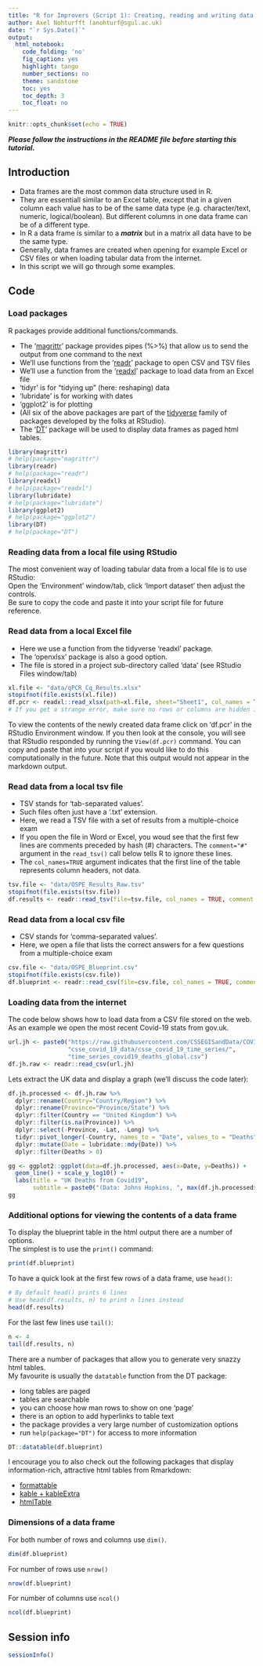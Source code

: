 ```yaml
---
title: "R for Improvers (Script 1): Creating, reading and writing data frames"
author: Axel Nohturfft (anohturf@sgul.ac.uk)
date: "`r Sys.Date()`"
output:
  html_notebook:
    code_folding: 'no'
    fig_caption: yes
    highlight: tango
    number_sections: no
    theme: sandstone
    toc: yes
    toc_depth: 3
    toc_float: no
---
```


```r
knitr::opts_chunk$set(echo = TRUE)
```


**_Please follow the instructions in the README file before starting this tutorial._**


## Introduction  

* Data frames are the most common data structure used in R.  
* They are essentiall similar to an Excel table, except that in a given column each value has to be of the same data type (e.g. character/text, numeric, logical/boolean). But different columns in one data frame can be of a different type.  
* In R a data frame is similar to a _**matrix**_ but in a matrix all data have to be the same type.  
* Generally, data frames are created when opening for example Excel or CSV files or when loading tabular data from the internet.  
* In this script we will go through some examples.  

## Code  

### Load packages  
R packages provide additional functions/commands.  

* The '[magrittr](https://cran.r-project.org/web/packages/magrittr/vignettes/magrittr.html)' package provides pipes (%>%) that allow us to send the output from one command to the next  
* We'll use functions from the '[readr](https://readr.tidyverse.org/)' package to open CSV and TSV files  
* We'll use a function from the '[readxl](https://readxl.tidyverse.org/)' package to load data from an Excel file  
* 'tidyr' is for "tidying up" (here: reshaping) data  
* 'lubridate' is for working with dates  
* 'ggplot2' is for plotting  
* (All six of the above packages are part of the [tidyverse](https://www.tidyverse.org/) family of packages developed by the folks at RStudio).  
* The '[DT](https://rstudio.github.io/DT/)' package will be used to display data frames as paged html tables.  
```r
library(magrittr)
# help(package="magrittr")
library(readr)
# help(package="readr")
library(readxl)
# help(package="readxl")
library(lubridate)
# help(package="lubridate")
library(ggplot2)
# help(package="ggplot2")
library(DT)
# help(package="DT")
```

### Reading data from a local file using RStudio  
The most convenient way of loading tabular data from a local file is to use RStudio:  
Open the 'Environment' window/tab, click 'Import dataset' then adjust the controls.  
Be sure to copy the code and paste it into your script file for future reference.  

### Read data from a local Excel file  
* Here we use a function from the tidyverse 'readxl' package.  
* The 'openxlsx' package is also a good option.  
* The file is stored in a project sub-directory called 'data' (see RStudio Files window/tab)  

```r
xl.file <- "data/qPCR_Cq_Results.xlsx"
stopifnot(file.exists(xl.file))
df.pcr <- readxl::read_xlsx(path=xl.file, sheet="Sheet1", col_names = T, range = "D1:H9")
# If you get a strange error, make sure no rows or columns are hidden in the Excel file
```

To view the contents of the newly created data frame click on 'df.pcr' in the RStudio Environment window. If you then look at the console, you will see that RStudio responded by running the `View(df.pcr)` command. You can copy and paste that into your script if you would like to do this computationally in the future. Note that this output would not appear in the markdown output.  

### Read data from a local tsv file  
* TSV stands for 'tab-separated values'.  
* Such files often just have a '.txt' extension.  
* Here, we read a TSV file with a set of results from a multiple-choice exam  
* If you open the file in Word or Excel, you woud see that the first few lines are comments preceded by hash (#) characters. The `comment="#"` argument in the `read_tsv()` call below tells R to ignore these lines.  
* The `col_names=TRUE` argument indicates that the first line of the table represents column headers, not data.  

```r
tsv.file <- "data/OSPE_Results_Raw.tsv"
stopifnot(file.exists(tsv.file))
df.results <- readr::read_tsv(file=tsv.file, col_names = TRUE, comment = "#")
```


### Read data from a local csv file  

* CSV stands for 'comma-separated values'.  
* Here, we open a file that lists the correct answers for a few questions from a multiple-choice exam

```r
csv.file <- "data/OSPE_Blueprint.csv"
stopifnot(file.exists(csv.file))
df.blueprint <- readr::read_csv(file=csv.file, col_names = TRUE, comment = "#")
```


### Loading data from the internet  
The code below shows how to load data from a CSV file stored on the web.
As an example we open the most recent Covid-19 stats from gov.uk.  
```r
url.jh <- paste0("https://raw.githubusercontent.com/CSSEGISandData/COVID-19/master/",
                 "csse_covid_19_data/csse_covid_19_time_series/",
                 "time_series_covid19_deaths_global.csv")
df.jh.raw <- readr::read_csv(url.jh)
```

Lets extract the UK data and display a graph (we'll discuss the code later):  
```r
df.jh.processed <- df.jh.raw %>% 
  dplyr::rename(Country="Country/Region") %>% 
  dplyr::rename(Province="Province/State") %>% 
  dplyr::filter(Country == "United Kingdom") %>% 
  dplyr::filter(is.na(Province)) %>% 
  dplyr::select(-Province, -Lat, -Long) %>% 
  tidyr::pivot_longer(-Country, names_to = "Date", values_to = "Deaths") %>% 
  dplyr::mutate(Date = lubridate::mdy(Date)) %>% 
  dplyr::filter(Deaths > 0)

gg <- ggplot2::ggplot(data=df.jh.processed, aes(x=Date, y=Deaths)) +
  geom_line() + scale_y_log10() +
  labs(title = "UK Deaths from Covid19",
       subtitle = paste0("(Data: Johns Hopkins, ", max(df.jh.processed$Date), ")"))
gg
```


### Additional options for viewing the contents of a data frame  
To display the blueprint table in the html output there are a number of options.  
The simplest is to use the `print()` command:
```r
print(df.blueprint)
```

To have a quick look at the first few rows of a data frame, use `head()`:  
```r
# By default head() prints 6 lines
# Use head(df.results, n) to print n lines instead
head(df.results)
```

For the last few lines use `tail()`:  
```r
n <- 4
tail(df.results, n)
```


There are a number of packages that allow you to generate very snazzy html tables.  
My favourite is usually the `datatable` function from the DT package:  

* long tables are paged  
* tables are searchable  
* you can choose how man rows to show on one 'page'  
* there is an option to add hyperlinks to table text  
* the package provides a very large number of customization options  
* run `help(package="DT")` for access to more information  
```r
DT::datatable(df.blueprint)
```

I encourage you to also check out the following packages that display information-rich, attractive html tables from Rmarkdown:  

* [formattable](https://github.com/renkun-ken/formattable)  
* [kable + kableExtra](http://haozhu233.github.io/kableExtra/awesome_table_in_html.html)  
* [htmlTable](https://github.com/gforge/htmlTable)  

### Dimensions of a data frame  
For both number of rows and columns use `dim()`.  
```r
dim(df.blueprint)
```

For number of rows use `nrow()`  
```r
nrow(df.blueprint)
```

For number of columns use `ncol()`  
```r
ncol(df.blueprint)
```

## Session info  
```r
sessionInfo()
```


